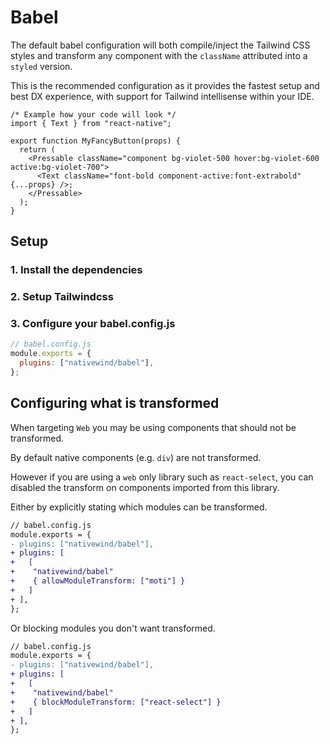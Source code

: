 
# Babel

The default babel configuration will both compile/inject the Tailwind CSS styles and transform any component with the `className` attributed into a `styled` version.

This is the recommended configuration as it provides the fastest setup and best DX experience, with support for Tailwind intellisense within your IDE.

```tsx
/* Example how your code will look */
import { Text } from "react-native";

export function MyFancyButton(props) {
  return (
    <Pressable className="component bg-violet-500 hover:bg-violet-600 active:bg-violet-700">
      <Text className="font-bold component-active:font-extrabold" {...props} />;
    </Pressable>
  );
}
```

## Setup

### 1. Install the dependencies

<Dependencies />

### 2. Setup Tailwindcss

<Tailwind />

### 3. Configure your babel.config.js

```js
// babel.config.js
module.exports = {
  plugins: ["nativewind/babel"],
};
```

<StartCoding />

## Configuring what is transformed

When targeting `Web` you may be using components that should not be transformed.

By default native components (e.g. `div`) are not transformed.

However if you are using a `web` only library such as `react-select`, you can disabled the transform on components imported from this library.

Either by explicitly stating which modules can be transformed.

```diff
// babel.config.js
module.exports = {
- plugins: ["nativewind/babel"],
+ plugins: [
+   [
+    "nativewind/babel"
+    { allowModuleTransform: ["moti"] }
+   ]
+ ],
};
```

Or blocking modules you don't want transformed.

```diff
// babel.config.js
module.exports = {
- plugins: ["nativewind/babel"],
+ plugins: [
+   [
+    "nativewind/babel"
+    { blockModuleTransform: ["react-select"] }
+   ]
+ ],
};
```
